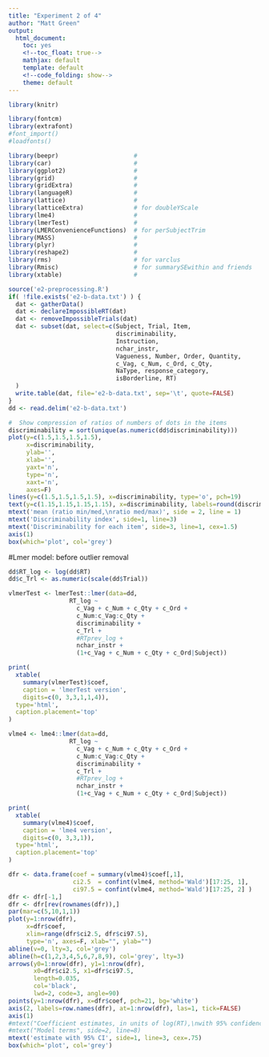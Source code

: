 ```yaml
---
title: "Experiment 2 of 4"
author: "Matt Green"
output:
  html_document:
    toc: yes
    <!--toc_float: true-->
    mathjax: default
    template: default
    <!--code_folding: show-->
    theme: default
---  
```

<style>
table, th, td {
    border: 1px grey;
    border-collapse: collapse;
    padding:2px 5px 2px 5px
}  
</style>


```r
library(knitr)
```

```r
library(fontcm)
library(extrafont)
#font_import()
#loadfonts()
```

```r
library(beepr)                     #
library(car)                       #
library(ggplot2)                   #
library(grid)                      #
library(gridExtra)                 #
library(languageR)                 #
library(lattice)                   #
library(latticeExtra)              # for doubleYScale
library(lme4)                      #
library(lmerTest)                  #
library(LMERConvenienceFunctions)  # for perSubjectTrim
library(MASS)                      #
library(plyr)                      #
library(reshape2)                  #
library(rms)                       # for varclus
library(Rmisc)                     # for summarySEwithin and friends
library(xtable)                    #
```

```r
source('e2-preprocessing.R')
if( !file.exists('e2-b-data.txt') ) {
  dat <- gatherData() 
  dat <- declareImpossibleRT(dat)
  dat <- removeImpossibleTrials(dat)
  dat <- subset(dat, select=c(Subject, Trial, Item, 
                              discriminability, 
                              Instruction,
                              nchar_instr,
                              Vagueness, Number, Order, Quantity, 
                              c_Vag, c_Num, c_Ord, c_Qty,
                              NaType, response_category, 
                              isBorderline, RT)
  )
  write.table(dat, file='e2-b-data.txt', sep='\t', quote=FALSE)
}
dd <- read.delim('e2-b-data.txt')
```

```r
#  Show compression of ratios of numbers of dots in the items
discriminability = sort(unique(as.numeric(dd$discriminability)))
plot(y=c(1.5,1.5,1.5,1.5), 
     x=discriminability, 
     ylab='',
     xlab='',
     yaxt='n',
     type='n', 
     xaxt='n',
     axes=F)
lines(y=c(1.5,1.5,1.5,1.5), x=discriminability, type='o', pch=19)
text(y=c(1.15,1.15,1.15,1.15), x=discriminability, labels=round(discriminability,2),  cex=.7)
mtext('mean (ratio min/med,\nratio med/max)', side = 2, line = 1)
mtext('Discriminability index', side=1, line=3)
mtext('Discriminability for each item', side=3, line=1, cex=1.5)
axis(1)
box(which='plot', col='grey')
```

#Lmer model: before outlier removal

```r
dd$RT_log <- log(dd$RT)
dd$c_Trl <- as.numeric(scale(dd$Trial))
```


```r
vlmerTest <- lmerTest::lmer(data=dd,
                 RT_log ~
                   c_Vag + c_Num + c_Qty + c_Ord +
                   c_Num:c_Vag:c_Qty +
                   discriminability +
                   c_Trl +
                   #RTprev_log +
                   nchar_instr +
                   (1+c_Vag + c_Num + c_Qty + c_Ord|Subject))
```



```r
print(
  xtable(
    summary(vlmerTest)$coef,
    caption = 'lmerTest version',
    digits=c(0, 3,3,1,1,4)),
  type='html',
  caption.placement='top'
)
```


```r
vlme4 <- lme4::lmer(data=dd,
                 RT_log ~
                   c_Vag + c_Num + c_Qty + c_Ord +
                   c_Num:c_Vag:c_Qty +
                   discriminability +
                   c_Trl +
                   #RTprev_log +
                   nchar_instr +
                   (1+c_Vag + c_Num + c_Qty + c_Ord|Subject))
```

```r
print(
  xtable(
    summary(vlme4)$coef,
    caption = 'lme4 version',
    digits=c(0, 3,3,1)),
  type='html',
  caption.placement='top'
)
```

```r
dfr <- data.frame(coef = summary(vlme4)$coef[,1], 
                  ci2.5  = confint(vlme4, method='Wald')[17:25, 1],
                  ci97.5 = confint(vlme4, method='Wald')[17:25, 2] )
dfr <- dfr[-1,]
dfr <- dfr[rev(rownames(dfr)),]
par(mar=c(5,10,1,1))
plot(y=1:nrow(dfr), 
     x=dfr$coef, 
     xlim=range(dfr$ci2.5, dfr$ci97.5), 
     type='n', axes=F, xlab="", ylab="")
abline(v=0, lty=3, col='grey')
abline(h=c(1,2,3,4,5,6,7,8,9), col='grey', lty=3)
arrows(y0=1:nrow(dfr), y1=1:nrow(dfr), 
       x0=dfr$ci2.5, x1=dfr$ci97.5, 
       length=0.035,
       col='black',
       lwd=2, code=3, angle=90)
points(y=1:nrow(dfr), x=dfr$coef, pch=21, bg='white')
axis(2, labels=row.names(dfr), at=1:nrow(dfr), las=1, tick=FALSE)
axis(1)
#mtext("Coefficient estimates, in units of log(RT),\nwith 95% confidence intervals", side=1, line=4, cex.lab=1, las=1)
#mtext("Model terms", side=2, line=8)
mtext('estimate with 95% CI', side=1, line=3, cex=.75)
box(which='plot', col='grey')
```

